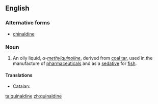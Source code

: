 ==English==
{{wikipedia}}

===Alternative forms===
* [[chinaldine]]

===Noun===
{{en-noun|~}}

# {{context|organic compound|lang=en}} An oily liquid, ''α-[[methyl]][[quinoline]]'', derived from [[coal tar]], used in the manufacture of [[pharmaceutical]]s and as a [[sedative]] for [[fish]].

====Translations====
{{trans-top|oily liquid}}
* Catalan: {{t-|ca|quinaldina|f}}
{{trans-mid}}
{{trans-bottom}}

[[ta:quinaldine]]
[[zh:quinaldine]]